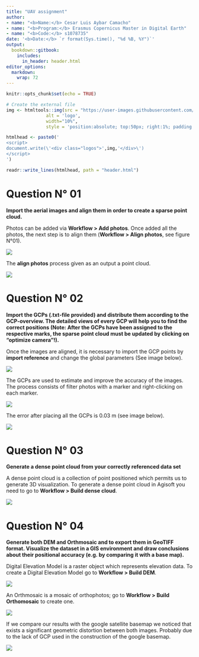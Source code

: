 ```yaml
---
title: "UAV assignment"
author:
- name: "<b>Name:</b> Cesar Luis Aybar Camacho"
- name: "<b>Program:</b> Erasmus Copernicus Master in Digital Earth"
- name: "<b>Code:</b> s1078735"
date: '<b>Date:</b> `r format(Sys.time(), "%d %B, %Y")`'
output:
  bookdown::gitbook:
    includes:
      in_header: header.html
editor_options: 
  markdown: 
    wrap: 72
---
```


```r
knitr::opts_chunk$set(echo = TRUE)
```

```r
# Create the external file
img <- htmltools::img(src = "https://user-images.githubusercontent.com/16768318/96349562-be6c7700-10b0-11eb-973d-ce55906dcf7e.jpeg", 
               alt = 'logo', 
               width="10%",
               style = 'position:absolute; top:50px; right:1%; padding:10px;z-index:200;')

htmlhead <- paste0('
<script>
document.write(\'<div class="logos">',img,'</div>\')
</script>
')

readr::write_lines(htmlhead, path = "header.html")

```

# Question N° 01

**Import the aerial images and align them in order to create a sparse point cloud.**

Photos can be added via  **Workflow  > Add photos**. Once added all the photos, the next step is to align them (**Workflow > Align photos**, see figure N°01).

<img src="img/img_01.PNG">

The **align photos** process given as an output a point cloud.

<img src="img/img_02.PNG">

# Question N° 02

**Import the GCPs (.txt-file provided) and distribute them according to the GCP-overview. The detailed views of every GCP will help you to find the correct positions (Note: After the GCPs have been assigned to the respective marks, the sparse point cloud must be updated by clicking on "optimize camera"!).**

Once the images are aligned, it is necessary to import the GCP points by **import reference** and change the global parameters (See image below).

<img src="img/img_03.PNG">

The GCPs are used to estimate and improve the accuracy of the images. The process consists of filter photos with a marker and right-clicking on each marker.

<img src="img/img_04.PNG">

The error after placing all the GCPs is 0.03 m (see image below).

<img src="img/img_06.PNG">

# Question N° 03

**Generate a dense point cloud from your correctly referenced data set**

A dense point cloud is a collection of point positioned which permits us to generate 3D visualization. To generate a dense point cloud in Agisoft you need to go to **Workflow > Build dense cloud**.

<img src="img/img_08.PNG">

# Question N° 04

**Generate both DEM and Orthmosaic and to export them in GeoTIFF format. Visualize the dataset in a GIS environment and draw conclusions about their positional accuracy (e.g. by comparing it with a base map).**

Digital Elevation Model is a raster object which represents elevation data. To create a Digital Elevation Model go to **Workflow > Build DEM**.

<img src="img/img_10.PNG">

An Orthmosaic is a mosaic of orthophotos; go to **Workflow > Build Orthomosaic** to create one. 

<img src="img/img_12.PNG">

If we compare our results with the google satellite basemap we noticed that exists a significant geometric distortion between both images. Probably due to the lack of GCP used in the construction of the google basemap.

<img src="img/img_13.PNG">
